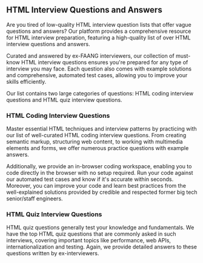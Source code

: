 ## HTML Interview Questions and Answers

Are you tired of low-quality HTML interview question lists that offer vague questions and answers? Our platform provides a comprehensive resource for HTML interview preparation, featuring a high-quality list of over <QuestionsCount /> HTML interview questions and answers.

Curated and answered by ex-FAANG interviewers, our collection of must-know HTML interview questions ensures you're prepared for any type of interview you may face. Each question also comes with example solutions and comprehensive, automated test cases, allowing you to improve your skills efficiently.

Our list contains two large categories of questions: HTML coding interview questions and HTML quiz interview questions.

### HTML Coding Interview Questions

Master essential HTML techniques and interview patterns by practicing with our list of well-curated HTML coding interview questions. From creating semantic markup, structuring web content, to working with multimedia elements and forms, we offer numerous practice questions with example answers.

Additionally, we provide an in-browser coding workspace, enabling you to code directly in the browser with no setup required. Run your code against our automated test cases and know if it's accurate within seconds. Moreover, you can improve your code and learn best practices from the well-explained solutions provided by credible and respected former big tech senior/staff engineers.

### HTML Quiz Interview Questions

HTML quiz questions generally test your knowledge and fundamentals. We have the top HTML quiz questions that are commonly asked in such interviews, covering important topics like performance, web APIs, internationalization and testing. Again, we provide detailed answers to these questions written by ex-interviewers.
